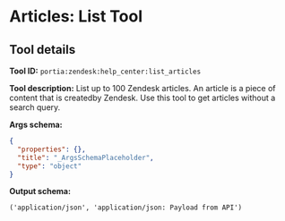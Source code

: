 <!-- WARNING: This file is auto-generated by generate_tool_docs.py. Do not edit manually. -->

# Articles: List Tool

<Intro />

## Tool details
**Tool ID:** `portia:zendesk:help_center:list_articles`

**Tool description:** List up to 100 Zendesk articles. An article is a piece of content that is createdby Zendesk. Use this tool to get articles without a search query.

**Args schema:**
```json
{
  "properties": {},
  "title": "_ArgsSchemaPlaceholder",
  "type": "object"
}
```

**Output schema:**
```
('application/json', 'application/json: Payload from API')
```
